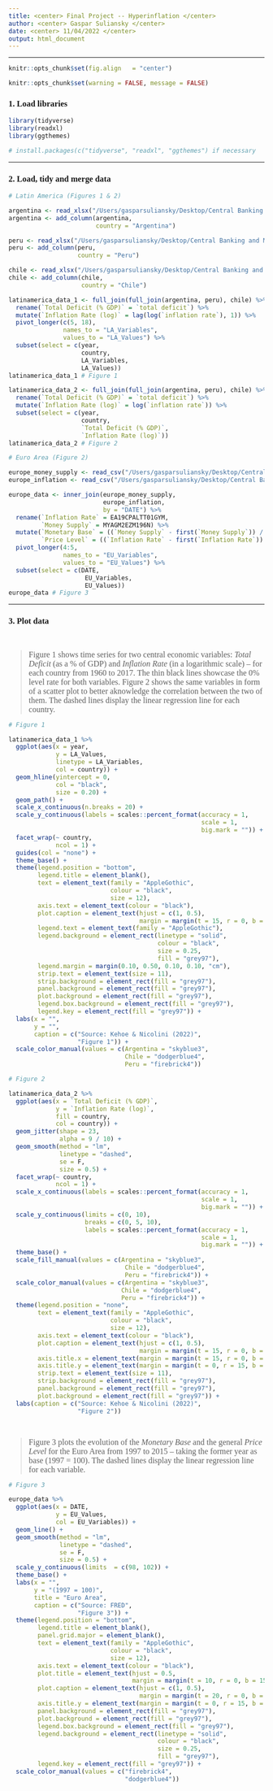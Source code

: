 ```yaml
---
title: <center> Final Project -- Hyperinflation </center>
author: <center> Gaspar Suliansky </center>
date: <center> 11/04/2022 </center>
output: html_document
---
```

 
<style type = "text/css">
  body{
  font-size: 11 pt;
  font-family: "AppleGothic";
}
</style>

***

```r

knitr::opts_chunk$set(fig.align   = "center")

```


```r

knitr::opts_chunk$set(warning = FALSE, message = FALSE)

```

### 1. Load libraries

``` r

library(tidyverse)
library(readxl)
library(ggthemes)

# install.packages(c("tidyverse", "readxl", "ggthemes") if necessary

```

***

### 2. Load, tidy and merge data

```r

# Latin America (Figures 1 & 2)

argentina <- read_xlsx("/Users/gasparsuliansky/Desktop/Central Banking and Monetary Policy/Final Project/Argentina data.xlsx")
argentina <- add_column(argentina, 
                        country = "Argentina")

peru <- read_xlsx("/Users/gasparsuliansky/Desktop/Central Banking and Monetary Policy/Final Project/Peru data.xlsx")
peru <- add_column(peru, 
                   country = "Peru")

chile <- read_xlsx("/Users/gasparsuliansky/Desktop/Central Banking and Monetary Policy/Final Project/Chile data.xlsx")
chile <- add_column(chile,
                    country = "Chile")

latinamerica_data_1 <- full_join(full_join(argentina, peru), chile) %>% 
  rename(`Total Deficit (% GDP)` = `total deficit`) %>% 
  mutate(`Inflation Rate (log)` = lag(log(`inflation rate`), 1)) %>% 
  pivot_longer(c(5, 18), 
               names_to = "LA_Variables",
               values_to = "LA_Values") %>% 
  subset(select = c(year, 
                    country,
                    LA_Variables,
                    LA_Values))
latinamerica_data_1 # Figure 1

latinamerica_data_2 <- full_join(full_join(argentina, peru), chile) %>% 
  rename(`Total Deficit (% GDP)` = `total deficit`) %>% 
  mutate(`Inflation Rate (log)` = log(`inflation rate`)) %>% 
  subset(select = c(year, 
                    country,
                    `Total Deficit (% GDP)`,
                    `Inflation Rate (log)`))
latinamerica_data_2 # Figure 2

```

```r

# Euro Area (Figure 2)

europe_money_supply <- read_csv("/Users/gasparsuliansky/Desktop/Central Banking and Monetary Policy/Final Project/MYAGM2EZM196N.csv")
europe_inflation <- read_csv("/Users/gasparsuliansky/Desktop/Central Banking and Monetary Policy/Final Project/EA19CPALTT01GYM.csv")

europe_data <- inner_join(europe_money_supply,
                          europe_inflation,
                          by = "DATE") %>% 
  rename(`Inflation Rate` = EA19CPALTT01GYM,
         `Money Supply` = MYAGM2EZM196N) %>% 
  mutate(`Monetary Base` = ((`Money Supply` - first(`Money Supply`)) / first(`Money Supply`) + 100),
         `Price Level` = ((`Inflation Rate` - first(`Inflation Rate`)) / first(`Inflation Rate`)) + 100)  %>% 
  pivot_longer(4:5,
               names_to = "EU_Variables",
               values_to = "EU_Values") %>% 
  subset(select = c(DATE,
                     EU_Variables,
                     EU_Values))
europe_data # Figure 3

```

***

### 3. Plot data

&nbsp;

> <font size = "3"> Figure 1 shows time series for two central economic variables: *Total Deficit* (as a % of GDP) and *Inflation Rate* (in a logarithmic scale) -- for each country from 1960 to 2017. The thin black lines showcase the 0% level rate for both variables. Figure 2 shows the same variables in form of a scatter plot to better aknowledge the correlation between the two of them. The dashed lines display the linear regression line for each country. </font>

``` r

# Figure 1

latinamerica_data_1 %>% 
  ggplot(aes(x = year,
             y = LA_Values,
             linetype = LA_Variables,
             col = country)) +
  geom_hline(yintercept = 0,
             col = "black",
             size = 0.20) +
  geom_path() +
  scale_x_continuous(n.breaks = 20) +
  scale_y_continuous(labels = scales::percent_format(accuracy = 1,
                                                     scale = 1,
                                                     big.mark = "")) +
  facet_wrap(~ country,
             ncol = 1) +
  guides(col = "none") +
  theme_base() +
  theme(legend.position = "bottom",
        legend.title = element_blank(),
        text = element_text(family = "AppleGothic",
                            colour = "black",
                            size = 12),
        axis.text = element_text(colour = "black"),
        plot.caption = element_text(hjust = c(1, 0.5),
                                    margin = margin(t = 15, r = 0, b = 0, l = 0)),
        legend.text = element_text(family = "AppleGothic"),
        legend.background = element_rect(linetype = "solid", 
                                         colour = "black",
                                         size = 0.25,
                                         fill = "grey97"),
        legend.margin = margin(0.10, 0.50, 0.10, 0.10, "cm"),
        strip.text = element_text(size = 11),
        strip.background = element_rect(fill = "grey97"),
        panel.background = element_rect(fill = "grey97"),
        plot.background = element_rect(fill = "grey97"),
        legend.box.background = element_rect(fill = "grey97"),
        legend.key = element_rect(fill = "grey97")) +
  labs(x = "",
       y = "",
       caption = c("Source: Kehoe & Nicolini (2022)",
                   "Figure 1")) +
  scale_color_manual(values = c(Argentina = "skyblue3",
                                Chile = "dodgerblue4",
                                Peru = "firebrick4"))

# Figure 2

latinamerica_data_2 %>% 
  ggplot(aes(x = `Total Deficit (% GDP)`,
             y = `Inflation Rate (log)`,
             fill = country,
             col = country)) +
  geom_jitter(shape = 23,
              alpha = 9 / 10) +
  geom_smooth(method = "lm",
              linetype = "dashed",
              se = F,
              size = 0.5) +
  facet_wrap(~ country,
             ncol = 1) +
  scale_x_continuous(labels = scales::percent_format(accuracy = 1,
                                                     scale = 1,
                                                     big.mark = "")) +
  scale_y_continuous(limits = c(0, 10),
                     breaks = c(0, 5, 10), 
                     labels = scales::percent_format(accuracy = 1,
                                                     scale = 1,
                                                     big.mark = "")) +
  theme_base() +
  scale_fill_manual(values = c(Argentina = "skyblue3",
                                Chile = "dodgerblue4",
                                Peru = "firebrick4")) +
  scale_color_manual(values = c(Argentina = "skyblue3",
                               Chile = "dodgerblue4",
                               Peru = "firebrick4")) +
  theme(legend.position = "none",
        text = element_text(family = "AppleGothic",
                            colour = "black",
                            size = 12),
        axis.text = element_text(colour = "black"),
        plot.caption = element_text(hjust = c(1, 0.5),
                                    margin = margin(t = 15, r = 0, b = 0, l = 0)),
        axis.title.x = element_text(margin = margin(t = 15, r = 0, b = 0, l = 0)),
        axis.title.y = element_text(margin = margin(t = 0, r = 15, b = 0, l = 0)),
        strip.text = element_text(size = 11),
        strip.background = element_rect(fill = "grey97"),
        panel.background = element_rect(fill = "grey97"),
        plot.background = element_rect(fill = "grey97")) +
  labs(caption = c("Source: Kehoe & Nicolini (2022)",
                   "Figure 2"))

```

&nbsp;

> <font size = "3"> Figure 3 plots the evolution of the *Monetary Base* and the general *Price Level* for the Euro Area from 1997 to 2015 -- taking the former year as base (1997 = 100). The dashed lines display the linear regression line for each variable. </font>

```r

# Figure 3

europe_data %>%
  ggplot(aes(x = DATE,
             y = EU_Values,
             col = EU_Variables)) +
  geom_line() +
  geom_smooth(method = "lm",
              linetype = "dashed",
              se = F,
              size = 0.5) +
  scale_y_continuous(limits  = c(98, 102)) +
  theme_base() +
  labs(x = "",
       y = "(1997 = 100)",
       title = "Euro Area",
       caption = c("Source: FRED",
                   "Figure 3")) +
  theme(legend.position = "bottom",
        legend.title = element_blank(),
        panel.grid.major = element_blank(),
        text = element_text(family = "AppleGothic",
                            colour = "black",
                            size = 12),
        axis.text = element_text(colour = "black"),
        plot.title = element_text(hjust = 0.5,
                                  margin = margin(t = 10, r = 0, b = 15, l = 0)),
        plot.caption = element_text(hjust = c(1, 0.5),
                                    margin = margin(t = 20, r = 0, b = 0, l = 0)),    
        axis.title.y = element_text(margin = margin(t = 0, r = 15, b = 0, l = 0)),
        panel.background = element_rect(fill = "grey97"),
        plot.background = element_rect(fill = "grey97"),
        legend.box.background = element_rect(fill = "grey97"),
        legend.background = element_rect(linetype = "solid", 
                                         colour = "black",
                                         size = 0.25,
                                         fill = "grey97"),
        legend.key = element_rect(fill = "grey97")) +
  scale_color_manual(values = c("firebrick4",
                                "dodgerblue4"))

```